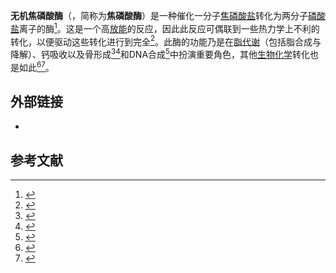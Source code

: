 {{protein
|Name= 焦磷酸酶（无机）1
|caption= 从[[嗜热高温球菌|嗜热高温球菌]]中分离得到的无机焦磷酸酶的结构
|image= Inorganic pyrophosphatase.png
|width=
|HGNCid=9226
|Symbol=PPA1
|AltSymbols=PP
|EntrezGene=5464
|OMIM=179030
|RefSeq=NM_021129
|UniProt=Q15181
|PDB=
|ECnumber=3.6.1.1
|Chromosome=10
|Arm=q
|Band=11.1
|LocusSupplementaryData=-q24
}}
{{protein
|Name= 焦磷酸酶（无机）2
|caption=
|image=
|width=
|HGNCid=28883
|Symbol=PPA2
|AltSymbols=
|EntrezGene=27068
|OMIM=609988
|RefSeq=NM_176869
|UniProt=Q9H2U2
|PDB=
|ECnumber=
|Chromosome=4
|Arm=q
|Band=25
|LocusSupplementaryData=
}}
'''无机焦磷酸酶'''（{{lang-en|Inorganic Pyrophosphatase}}，简称为'''焦磷酸酶'''）是一种催化一分子[[焦磷酸盐|焦磷酸盐]]转化为两分子[[磷酸盐|磷酸盐]]离子的酶<ref name="pmid5342521">{{cite journal |author=Harold FM |title=Inorganic polyphosphates in biology: structure, metabolism, and function |journal=Bacteriol Rev |volume=30 |issue=4 |pages=772–94 |pmid=5342521 |pmc=441015 |doi= |url=|date=December 1966}}</ref>。这是一个高[[放能|放能]]的反应，因此此反应可偶联到一些热力学上不利的转化，以便驱动这些转化进行到完全<ref name="pmid11401820">{{cite journal |author=Terkeltaub RA |title=Inorganic pyrophosphate generation and disposition in pathophysiology |journal=Am. J. Physiol., Cell Physiol. |volume=281 |issue=1 |pages=C1–C11 |pmid=11401820 |doi= |url=|date=July 2001}}</ref>。此酶的功能乃是在[[脂代谢|脂代谢]]（包括脂合成与降解）、钙吸收以及骨形成<ref name="pmid4327778">{{cite journal |author=Orimo H, Ohata M, Fujita T |title=Role of inorganic pyrophosphatase in the mechanism of action of parathyroid hormone and calcitonin |journal=Endocrinology |volume=89 |issue=3 |pages=852–8 |pmid=4327778 |doi= 10.1210/endo-89-3-852|url=https://archive.org/details/sim_endocrinology_1971-09_89_3/page/852|date=September 1971}}</ref><ref name="pmid16181808">{{cite journal |author=Poole KE, Reeve J |title=Parathyroid hormone - a bone anabolic and catabolic agent |journal=Curr Opin Pharmacol |volume=5 |issue=6 |pages=612–7 |pmid=16181808 |doi=10.1016/j.coph.2005.07.004 |url=|date=December 2005}}</ref>和DNA合成<ref name="lehninger">{{Cite book | last = Nelson | first = David L. | coauthors = Cox, Michael M. | year = 2000 | title = Lehninger Principles of Biochemistry, 3rd ed. | publisher = Worth Publishers | location = New York | isbn = 1-57259-153-6 | pages = 937}}</ref>中扮演重要角色，其他[[生物化学|生物化学]]转化也是如此<ref name="pmid17981157">{{cite journal |author=Ko KM, Lee W, Yu JR, Ahnn J |title=PYP-1, inorganic pyrophosphatase, is required for larval development and intestinal function in C. elegans |journal=FEBS Lett. |volume=581 |issue=28 |pages=5445–53 |pmid=17981157 |doi=10.1016/j.febslet.2007.10.047 |url=|date=November 2007}}</ref><ref name="pmid20332330">{{cite journal |author=Usui Y, Uematsu T, Uchihashi T, ''et al.'' |title=Inorganic polyphosphate induces osteoblastic differentiation |journal=J. Dent. Res. |volume=89 |issue=5 |pages=504–9 |pmid=20332330 |doi=10.1177/0022034510363096 |url=https://archive.org/details/sim_journal-of-dental-research_2010-05_89_5/page/504|date=May 2010}}</ref>。


==外部链接==
* {{MeshName|pyrophosphatases}}

==参考文献==
{{reflist}}

{{酸酐水解酶}}
{{质子泵}}